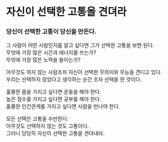 # 자신이 선택한 고통을 견뎌라

### 당신이 선택한 고통이 당신을 만든다.

그 사람이 어떤 사람인지를 알고 싶다면 그가 선택한 고통을 보면 된다.\
무엇에 가장 많은 시간과 에너지를 쓰는가?\
무엇에 가장 많은 노력을 들이는가?

아무것도 하지 않는 사람조차 자신이 선택한 무의미와 무능을 견디고 있다.\
우리는 선택하지 않았다고 생각하는 순간 조차 선택을 한 것이다.

훌륭한 몸을 가지고 싶다면 운동을 해야 한다.\
높은 점수를 가지고 싶다면 공부를 해야 한다.\
훌륭한 인간관계를 가지고 싶다면 사람을 만나야 한다.

모든 선택은 고통을 수반한다.\
아무것도 선택하지 않는 것도 고통이다.\
그러니 당당히 자신이 선택한 고통을 견뎌내라.